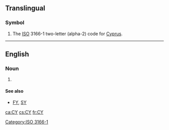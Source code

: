 {{also|cy|Cy|-cy|.cy|cy.|cy-}}
==Translingual==

===Symbol===
{{head|mul|symbol}}
# The [[ISO]] 3166-1 two-letter (alpha-2) code for [[Cyprus]].

[[Category:ISO 3166-1]]

----

==English==

===Noun===
{{head|en|noun}}
# {{acronym of|calendar year|lang=en}}

====See also====
* [[FY]], [[SY]]

[[ca:CY]]
[[cs:CY]]
[[fr:CY]]